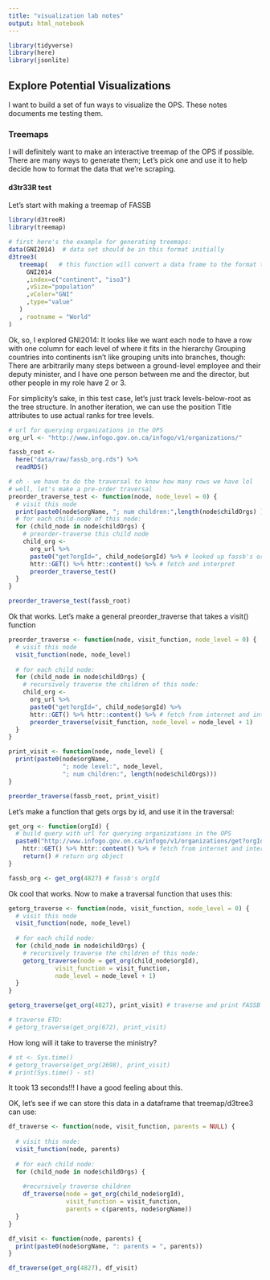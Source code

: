 ---
title: "visualization lab notes"
output: html_notebook
---

```{r load common libraries}
library(tidyverse)
library(here)
library(jsonlite)
```

## Explore Potential Visualizations

I want to build a set of fun ways to visualize the OPS.
These notes documents me testing them.

### Treemaps

I will definitely want to make an interactive treemap of the OPS if possible.
There are many ways to generate them;
Let's pick one and use it to help decide how to format the data that we're scraping.

#### d3tr33R test

Let's start with making a treemap of FASSB

```{r example d3tree}
library(d3treeR)
library(treemap)

# first here's the example for generating treemaps:
data(GNI2014)  # data set should be in this format initially
d3tree3(
   treemap(   # this function will convert a data frame to the format that d3tree3 expects
     GNI2014
     ,index=c("continent", "iso3")
     ,vSize="population"
     ,vColor="GNI"
     ,type="value"
   )
   , rootname = "World"
)
```

Ok, so, I explored GNI2014:
It looks like we want each node to have a row with one column for each level of where it fits in the hierarchy
Grouping countries into continents isn't like grouping units into branches, though:
There are arbitrarily many steps between a ground-level employee and their deputy minister,
and I have one person between me and the director, but other people in my role have 2 or 3.

For simplicity's sake, in this test case, let's just track levels-below-root as the tree structure.
In another iteration, we can use the position Title attributes to use actual ranks for tree levels.

```{r make fassb treemap}
# url for querying organizations in the OPS
org_url <- "http://www.infogo.gov.on.ca/infogo/v1/organizations/"

fassb_root <-
  here("data/raw/fassb_org.rds") %>%
  readRDS()

# oh - we have to do the traversal to know how many rows we have lol
# well, let's make a pre-order traversal
preorder_traverse_test <- function(node, node_level = 0) {
  # visit this node
  print(paste0(node$orgName, "; num children:",length(node$childOrgs) ))
  # for each child-node of this node:    
  for (child_node in node$childOrgs) {
    # preorder-traverse this child node
    child_org <-
      org_url %>%
      paste0("get?orgId=", child_node$orgId) %>% # looked up fassb's orgId by navigating to it on the website
      httr::GET() %>% httr::content() %>% # fetch and interpret
      preorder_traverse_test()
  }
}

preorder_traverse_test(fassb_root)
```

Ok that works. 
Let's make a general preorder_traverse that takes a visit() function

```{r customizable preorder traversal}
preorder_traverse <- function(node, visit_function, node_level = 0) {
  # visit this node
  visit_function(node, node_level)
  
  # for each child node:
  for (child_node in node$childOrgs) {
    # recursively traverse the children of this node:
    child_org <- 
      org_url %>% 
      paste0("get?orgId=", child_node$orgId) %>%
      httr::GET() %>% httr::content() %>% # fetch from internet and interpret child org data
      preorder_traverse(visit_function, node_level = node_level + 1)
  }
}

print_visit <- function(node, node_level) {
  print(paste0(node$orgName, 
               "; node level:", node_level, 
               "; num children:", length(node$childOrgs)))
}

preorder_traverse(fassb_root, print_visit)
```

Let's make a function that gets orgs by id, and use it in the traversal:

```{r function to query orgs by id}
get_org <- function(orgId) {
  # build query with url for querying organizations in the OPS
  paste0("http://www.infogo.gov.on.ca/infogo/v1/organizations/get?orgId=", orgId) %>%
    httr::GET() %>% httr::content() %>% # fetch from internet and interpret
    return() # return org object
}

fassb_org <- get_org(4827) # fassb's orgId
```

Ok cool that works.
Now to make a traversal function that uses this:

```{r create best traverse function}
getorg_traverse <- function(node, visit_function, node_level = 0) {
  # visit this node
  visit_function(node, node_level)
  
  # for each child node:
  for (child_node in node$childOrgs) {
    # recursively traverse the children of this node:
    getorg_traverse(node = get_org(child_node$orgId),
             visit_function = visit_function, 
             node_level = node_level + 1)
  }
}

getorg_traverse(get_org(4827), print_visit) # traverse and print FASSB
```

```{r traverse bigger orgs}
# traverse ETD:
# getorg_traverse(get_org(672), print_visit)
```

How long will it take to traverse the ministry?

```{r traverse MTCU}
# st <- Sys.time()
# getorg_traverse(get_org(2698), print_visit)
# print(Sys.time() - st)
```

It took 13 seconds!!! 
I have a good feeling about this.

OK, let's see if we can store this data in a dataframe that treemap/d3tree3 can use:

```{r traverse and store in dataframe}

df_traverse <- function(node, visit_function, parents = NULL) {
  
  # visit this node:
  visit_function(node, parents)
  
  # for each child node:
  for (child_node in node$childOrgs) {
    
    #recursively traverse children
    df_traverse(node = get_org(child_node$orgId),
                visit_function = visit_function,
                parents = c(parents, node$orgName))
  }
}

df_visit <- function(node, parents) {
  print(paste0(node$orgName, ": parents = ", parents))
}

df_traverse(get_org(4827), df_visit) 
```

